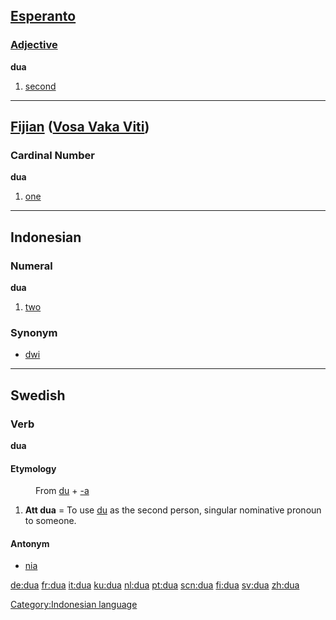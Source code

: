 == [[Esperanto]] ==
===[[Adjective]]===
'''dua'''

# [[second]]

----

== [[Fijian]] ([[:fj:dua|Vosa Vaka Viti]]) ==
=== Cardinal Number ===
'''dua'''

# [[one]]

----

==Indonesian==
===Numeral===
'''dua'''

# [[two]]

===Synonym===
* [[dwi]]

[[Category:Indonesian language]]

----

==Swedish==
===Verb===
'''dua'''
====Etymology====
:From [[du]] + [[-a#Swedish|-a]]

# '''Att dua''' = To use [[du]] as the second person, singular nominative pronoun to someone.

====Antonym====
*[[nia#verb|nia]]

[[de:dua]]
[[fr:dua]]
[[it:dua]]
[[ku:dua]]
[[nl:dua]]
[[pt:dua]]
[[scn:dua]]
[[fi:dua]]
[[sv:dua]]
[[zh:dua]]